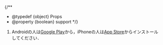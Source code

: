 
{/**
  * @typedef {object} Props
  * @property {boolean} support
  */}

1. Androidの人は[Google Play](https://play.google.com/store/apps/details?id=us.zoom.videomeetings)から，iPhoneの人は[App Store](https://itunes.apple.com/us/app/id546505307)からインストールしてください．

<Support lang="ja" show={props.support} />